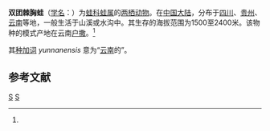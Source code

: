 {{Speciesbox
| genus = Rana
| species = yunnanensis
| authority = Anderson, 1879<ref name='id4964'>{{cite web| url =http://www.bioinfo.cn/db05/BjdwSpecies.php?action=view&id=4964| title =双团棘胸蛙| work =《中国动物物种编目数据库》| publisher =中国科学院微生物研究所| author =中国科学院动物研究所| accessdate =2009-04-11| deadurl =yes| archiveurl =https://web.archive.org/web/20160305021131/http://www.bioinfo.cn/db05/BjdwSpecies.php?action=view&id=4964| archivedate =2016-03-05}}</ref>
}}

'''双团棘胸蛙'''（[[学名|学名]]：{{lang|la|''Rana yunnanensis''}}）为[[蛙科|蛙科]][[蛙属|蛙属]]的[[两栖动物|两栖动物]]。在[[中国大陆|中国大陆]]，分布于[[四川|四川]]、[[贵州|贵州]]、[[云南|云南]]等地，一般生活于山溪或水沟中。其生存的海拔范围为1500至2400米。该物种的模式产地在云南[[户撒|户撒]]。<ref name='id4964'/>

其[[种加词|种加词]] ''yunnanensis'' 意为“[[云南|云南]]的”。

== 参考文献 ==
{{reflist}}

{{Taxonbar|from=Q28053747}}

[[Category:蛙属|S]]
[[Category:1879年描述的动物|S]]


{{两栖小作品}}